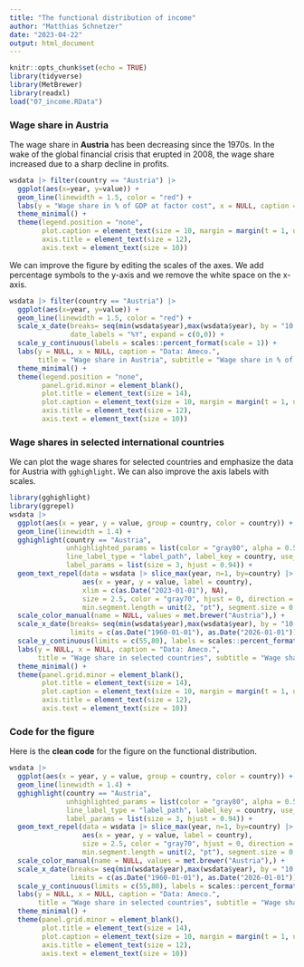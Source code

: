 ```yaml
---
title: "The functional distribution of income"
author: "Matthias Schnetzer"
date: "2023-04-22"
output: html_document
---
```


```r
knitr::opts_chunk$set(echo = TRUE)
library(tidyverse)
library(MetBrewer)
library(readxl)
load("07_income.RData")
```

### Wage share in Austria

The wage share in **Austria** has been decreasing since the 1970s. In the wake of the global financial crisis that erupted in 2008, the wage share increased due to a sharp decline in profits. 

```r
wsdata |> filter(country == "Austria") |>
  ggplot(aes(x=year, y=value)) +
  geom_line(linewidth = 1.5, color = "red") +
  labs(y = "Wage share in % of GDP at factor cost", x = NULL, caption = "Data: Ameco.") +
  theme_minimal() + 
  theme(legend.position = "none",
        plot.caption = element_text(size = 10, margin = margin(t = 1, unit = "lines")),
        axis.title = element_text(size = 12),
        axis.text = element_text(size = 10))
```

We can improve the figure by editing the scales of the axes. We add percentage symbols to the y-axis and we remove the white space on the x-axis.

```r
wsdata |> filter(country == "Austria") |>
  ggplot(aes(x=year, y=value)) +
  geom_line(linewidth = 1.5, color = "red") +
  scale_x_date(breaks= seq(min(wsdata$year),max(wsdata$year), by = "10 years"), 
               date_labels = "%Y", expand = c(0,0)) +
  scale_y_continuous(labels = scales::percent_format(scale = 1)) +
  labs(y = NULL, x = NULL, caption = "Data: Ameco.",
       title = "Wage share in Austria", subtitle = "Wage share in % of GDP at factor cost") +
  theme_minimal() + 
  theme(legend.position = "none",
        panel.grid.minor = element_blank(),
        plot.title = element_text(size = 14),
        plot.caption = element_text(size = 10, margin = margin(t = 1, unit = "lines")),
        axis.title = element_text(size = 12),
        axis.text = element_text(size = 10))
```

### Wage shares in selected international countries

We can plot the wage shares for selected countries and emphasize the data for Austria with `gghighlight`. We can also improve the axis labels with scales.

```r
library(gghighlight)
library(ggrepel)
wsdata |>
  ggplot(aes(x = year, y = value, group = country, color = country)) +
  geom_line(linewidth = 1.4) +
  gghighlight(country == "Austria", 
              unhighlighted_params = list(color = "gray80", alpha = 0.5, linewidth = 0.9),
              line_label_type = "label_path", label_key = country, use_group_by = F,
              label_params = list(size = 3, hjust = 0.94)) +
  geom_text_repel(data = wsdata |> slice_max(year, n=1, by=country) |> filter(!country == "Austria"), 
                  aes(x = year, y = value, label = country), 
                  xlim = c(as.Date("2023-01-01"), NA),
                  size = 2.5, color = "gray70", hjust = 0, direction = "y",
                  min.segment.length = unit(2, "pt"), segment.size = 0.1) +
  scale_color_manual(name = NULL, values = met.brewer("Austria"),) +
  scale_x_date(breaks= seq(min(wsdata$year),max(wsdata$year), by = "10 years"), date_labels = "%Y",
               limits = c(as.Date("1960-01-01"), as.Date("2026-01-01"))) +
  scale_y_continuous(limits = c(55,80), labels = scales::percent_format(scale = 1)) +
  labs(y = NULL, x = NULL, caption = "Data: Ameco.",
       title = "Wage share in selected countries", subtitle = "Wage share in % of GDP at factor cost") +
  theme_minimal() + 
  theme(panel.grid.minor = element_blank(),
        plot.title = element_text(size = 14),
        plot.caption = element_text(size = 10, margin = margin(t = 1, unit = "lines")),
        axis.title = element_text(size = 12),
        axis.text = element_text(size = 10))
```

### Code for the figure

Here is the **clean code** for the figure on the functional distribution.

```r
wsdata |>
  ggplot(aes(x = year, y = value, group = country, color = country)) +
  geom_line(linewidth = 1.4) +
  gghighlight(country == "Austria", 
              unhighlighted_params = list(color = "gray80", alpha = 0.5, linewidth = 0.9),
              line_label_type = "label_path", label_key = country, use_group_by = F,
              label_params = list(size = 3, hjust = 0.94)) +
  geom_text_repel(data = wsdata |> slice_max(year, n=1, by=country) |> filter(!country == "Austria"), 
                  aes(x = year, y = value, label = country),
                  size = 2.5, color = "gray70", hjust = 0, direction = "y", nudge_x = 600,
                  min.segment.length = unit(2, "pt"), segment.size = 0.1) +
  scale_color_manual(name = NULL, values = met.brewer("Austria"),) +
  scale_x_date(breaks= seq(min(wsdata$year),max(wsdata$year), by = "10 years"), date_labels = "%Y",
               limits = c(as.Date("1960-01-01"), as.Date("2026-01-01"))) +
  scale_y_continuous(limits = c(55,80), labels = scales::percent_format(scale = 1)) +
  labs(y = NULL, x = NULL, caption = "Data: Ameco.",
       title = "Wage share in selected countries", subtitle = "Wage share in % of GDP at factor cost") +
  theme_minimal() + 
  theme(panel.grid.minor = element_blank(),
        plot.title = element_text(size = 14),
        plot.caption = element_text(size = 10, margin = margin(t = 1, unit = "lines")),
        axis.title = element_text(size = 12),
        axis.text = element_text(size = 10))
```